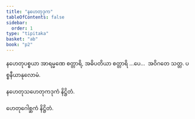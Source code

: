 ```yaml
---
title: "နဟေတုဒုက"
tableOfContents: false
sidebar:
  order: 1
type: "tipitaka"
basket: "ab"
book: "p2"
---
```



<DynamicBreadcrumb />

<Division number="201" book="p2" e="ch" v="38" p="85">

<Paragraph number="542" book="p2">
နဟေတုပစ္စယာ အာရမ္မဏေ စတ္တာရိ, အဓိပတိယာ စတ္တာရိ …ပေ…  အဝိဂတေ သတ္တ.

</Paragraph>
</Division>

<Paragraph number="543" type="center" book="p2">
ပစ္စနီယာနုလောမံ.

  
နဟေတုသဟေတုကဒုကံ နိဋ္ဌိတံ.



</Paragraph>

<Paragraph number="544" type="center" book="p2">
ဟေတုဂေါစ္ဆကံ နိဋ္ဌိတံ.
</Paragraph>